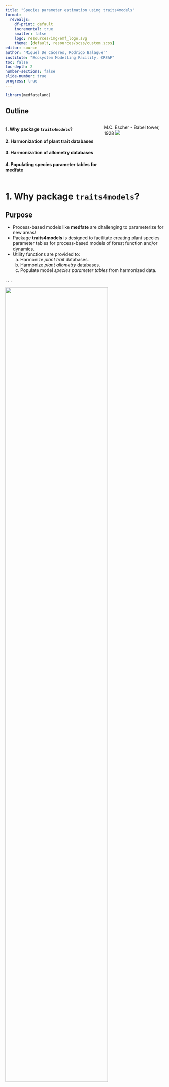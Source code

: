 ```yaml
---
title: "Species parameter estimation using traits4models"
format:
  revealjs:
    df-print: default
    incremental: true
    smaller: false
    logo: resources/img/emf_logo.svg
    theme: [default, resources/scss/custom.scss]
editor: source
author: "Miquel De Cáceres, Rodrigo Balaguer"
institute: "Ecosystem Modelling Facility, CREAF"
toc: false
toc-depth: 2
number-sections: false
slide-number: true
progress: true
---
```


```r
library(medfateland)
```

## Outline

::::: columns
::: {.column width="60%"}
#### 1. Why package `traits4models`?

#### 2. Harmonization of plant trait databases

#### 3. Harmonization of allometry databases

#### 4. Populating species parameter tables for medfate

:::

::: {.column width="40%"}
M.C. Escher - Babel tower, 1928
![](resources/img/Escher_tower.jpg)
:::
:::::

# 1. Why package `traits4models`?

## Purpose {.smaller}

* Process-based models like **medfate** are challenging to parameterize for new areas!
* Package **traits4models** is designed to facilitate creating plant species parameter tables for process-based models of forest function and/or dynamics. 
* Utility functions are provided to:
    a.  Harmonize *plant trait* databases.
    b.  Harmonize *plant allometry* databases.
    c.  Populate model *species parameter tables* from harmonized data.

. . .

![](resources/img/packages.png){width="80%"}


::: footer
1. Why package `traits4models`?
:::

# 2. Harmonization of plant trait databases

## Why harmonization?

1. Species parameter values cannot be drawn from a single data source.
2. The availability of plant trait data **progressively increases**, as additional efforts are made in observational or experimental studies. 
3. Multiple data sources need to be harmonized before species parameter tables are build.

::: footer
2. Harmonization of plant trait databases
:::

## Harmonization procedure {.smaller}

**General procedure**

For each trait data source, harmonization needs to be conducted in terms of:

+ **Task a** - Definition and nomenclature of measured traits
+ **Task b** - Trait measurement units
+ **Task c** - Taxonomy of the plant entities

. . .

**How it is done in traits4models**?

+ The package provides a data table called `HarmonizedTraitDefinition` that presents plant trait definitions and their required notation and units.
+ Tasks **a** and **b** should be performed manually using **tidyverse** functions.
+ Task **c** is conducted with the help of the taxonomic backbone provided by [**World Flora Online**](https://www.worldfloraonline.org/) [^1] and using function `harmonize_taxonomy_WFO()`.
+ Function `check_harmonized_trait()` allows checking that the harmonized source is acceptable.
+ Results are stored as `csv` or `rds` (compressed) format.
+ The procedure is illustrated in vignette [Trait database harmonization](https://emf-creaf.github.io/traits4models/articles/TraitDatabaseHarmonization.html).

[^1]: Kindt, Roeland. 2020. “WorldFlora: An R Package for Exact and Fuzzy Matching of Plant Names Against the World Flora Online Taxonomic Backbone Data.” Applications in Plant Sciences 8 (9): e11388. https://doi.org/10.1002/aps3.11388. 

::: footer
2. Harmonization of plant trait databases
:::

# 3. Harmonization of allometry databases

## Harmonization procedure {.smaller}

**General procedure**

For each allometry data source, harmonization needs to be conducted in terms of:

+ **Task a** - Definition and nomenclature of **response** and **predictor** variables
+ **Task b** - Formulation of allometric equation
+ **Task c** - Taxonomy of the plant entities

. . .

**How it is done in traits4models**?

+ Tasks **a** and **b** should be performed manually using **tidyverse** functions but following a **harmonized vocabulary** to describe the *equation*, the *response variable*, the *predictor variables* and the *parameter names*.
+ Task **c** is conducted with the help of the taxonomic backbone provided by [**World Flora Online**](https://www.worldfloraonline.org/) [^1] and using function `harmonize_taxonomy_WFO()`.
+ Function `check_harmonized_allometry()` allows checking that the harmonized source is acceptable.
+ Results are stored as `csv` or `rds` (compressed) format.
+ The procedure is illustrated in vignette [Allometry database harmonization](https://emf-creaf.github.io/traits4models/articles/AllometryDatabaseHarmonization.html).

::: footer
3. Harmonization of allometry databases
:::

# 4. Populating species parameter tables for medfate

## Parameter estimation procedure {.smaller}

The following sections describe the main steps used to obtain the species parameter table for **medfate** and the functions in **traits4models** that assist the process:

| # | Step                                                  | Function(s)         |
|---|-------------------------------------------------------|---------------------|
| 1 | Initialize the parameter table with target taxonomic entities | `init_medfate_params()` |
| 2 | Populate species parameters from forest inventory data | `fill_medfate_inventory_traits()` |
| 3 | Populate plant allometric coefficients from suitable databases |  `fill_medfate_allometries()`|
| 4 | Populate plant functional traits from harmonized data bases |  `fill_medfate_traits()`|
| 5 | Checking the final parameter table | `check_medfate_params()` |
| 6 | If necessary, completing strict parameters | `complete_medfate_strict()` |

. . .

The procedure is illustrated in vignette [Building species parameter tables for medfate](https://emf-creaf.github.io/traits4models/articles/SpeciesParameterizationMEDFATE.html).

. . .

::: {.callout-warning}
+ Unfortunately, this procedure is not sufficient, as it does not include **metamodelling** and **calibration** exercises that are needed for some specific parameters!
+ In the future, function `check_medfate_params()` should include verification of the relationships between physiological traits.
:::

::: footer
4. Populating species parameter tables for medfate
:::

## SpParamsMED vs. traits4models {.smaller}

Species trait parameter table `SpParamsMED` was created before **traits4models** and is provided in **medfate** as default parameter table:

```r
dim(medfate::SpParamsMED)
```

. . .

However, the taxonomy of `SpParamsMED` is a **simplification** of that of the Spanish National Forest Inventory (IFN).

. . .

Package **traits4models** provides `SpParamsES` which has more taxonomic entities, matching IFN taxonomy and ready to be used when parsing forest plot data with package **forestables**: 

```r
dim(traits4models::SpParamsES)
```

. . .

Data sets `SpParamsES`, `SpParamsFR` and `SpParamsUS` provided in **traits4models** follow the populating procedure explained here. 

. . .

`SpParamsMED` is still supported, but `SpParamsES`, `SpParamsFR` and `SpParamsUS`  are more likely to be **maintained** and **curated** in the long term.


::: footer
4. Populating species parameter tables for medfate
:::


---

M.C. Escher - Babel tower, 1928

![](resources/img/Escher_tower.jpg)
